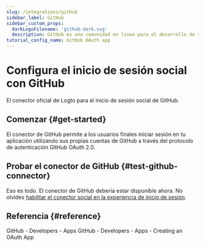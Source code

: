 ```yaml
---
slug: /integrations/github
sidebar_label: GitHub
sidebar_custom_props:
  darkLogoFilename: 'github-dark.svg'
  description: GitHub es una comunidad en línea para el desarrollo de software y control de versiones.
tutorial_config_name: GitHub OAuth app
---
```




# Configura el inicio de sesión social con GitHub

El conector oficial de Logto para el inicio de sesión social de GitHub.

<GuideTip />

## Comenzar \{#get-started}

El conector de GitHub permite a los usuarios finales iniciar sesión en tu aplicación utilizando sus propias cuentas de GitHub a través del protocolo de autenticación GitHub OAuth 2.0.

<Integration />

## Probar el conector de GitHub \{#test-github-connector}

Eso es todo. El conector de GitHub debería estar disponible ahora. No olvides [habilitar el conector social en la experiencia de inicio de sesión](/connectors/social-connectors/#enable-social-sign-in).

## Referencia \{#reference}

<Url href="https://docs.github.com/en/developers/apps/getting-started-with-apps/about-apps">
  GitHub - Developers - Apps
</Url>

<Url href="https://docs.github.com/en/developers/apps/building-oauth-apps/creating-an-oauth-app">
  GitHub - Developers - Apps - Creating an OAuth App
</Url>
